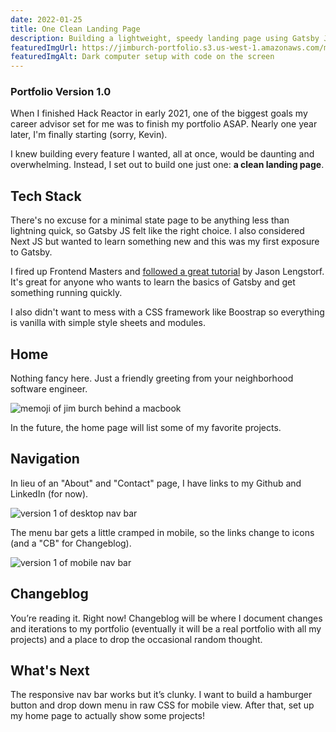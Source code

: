 ```yaml
---
date: 2022-01-25
title: One Clean Landing Page
description: Building a lightweight, speedy landing page using Gatsby JS.
featuredImgUrl: https://jimburch-portfolio.s3.us-west-1.amazonaws.com/mdx-featured-images/one-clean-landing-page.jpg
featuredImgAlt: Dark computer setup with code on the screen
---
```


### Portfolio Version 1.0

When I finished Hack Reactor in early 2021, one of the biggest goals my career advisor set for me was to finish my portfolio ASAP. Nearly one year later, I'm finally starting (sorry, Kevin).

I knew building every feature I wanted, all at once, would be daunting and overwhelming. Instead, I set out to build one just one: **a clean landing page**.

## Tech Stack

There's no excuse for a minimal state page to be anything less than lightning quick, so Gatsby JS felt like the right choice. I also considered Next JS but wanted to learn something new and this was my first exposure to Gatsby.

I fired up Frontend Masters and [followed a great tutorial](https://frontendmasters.com/courses/gatsby-v2/) by Jason Lengstorf. It's great for anyone who wants to learn the basics of Gatsby and get something running quickly.

I also didn't want to mess with a CSS framework like Boostrap so everything is vanilla with simple style sheets and modules.

## Home

Nothing fancy here. Just a friendly greeting from your neighborhood software engineer.

![memoji of jim burch behind a macbook](../../images/memoji.png)

In the future, the home page will list some of my favorite projects.

## Navigation

In lieu of an "About" and "Contact" page, I have links to my Github and LinkedIn (for now).

![version 1 of desktop nav bar](../../images/screenshots/desktop-nav-v1.png)

The menu bar gets a little cramped in mobile, so the links change to icons (and a "CB" for Changeblog).

![version 1 of mobile nav bar](../../images/screenshots/mobile-nav-v1.png)

## Changeblog

You’re reading it. Right now! Changeblog will be where I document changes and iterations to my portfolio (eventually it will be a real portfolio with all my projects) and a place to drop the occasional random thought.

## What's Next

The responsive nav bar works but it’s clunky. I want to build a hamburger button and drop down menu in raw CSS for mobile view. After that, set up my home page to actually show some projects!

